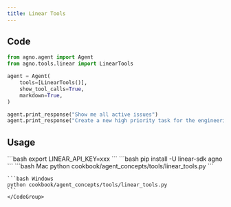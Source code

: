 ```yaml
---
title: Linear Tools
---
```


## Code

```python cookbook/agent_concepts/tools/linear_tools.py
from agno.agent import Agent
from agno.tools.linear import LinearTools

agent = Agent(
    tools=[LinearTools()],
    show_tool_calls=True,
    markdown=True,
)

agent.print_response("Show me all active issues")
agent.print_response("Create a new high priority task for the engineering team")
```

## Usage

<Steps>
  <Snippet file="create-venv-step.mdx" />

  <Step title="Set your Linear API key">
    ```bash
    export LINEAR_API_KEY=xxx
    ```
  </Step>

  <Step title="Install libraries">
    ```bash
    pip install -U linear-sdk agno
    ```
  </Step>

  <Step title="Run Agent">
    <CodeGroup>
    ```bash Mac
    python cookbook/agent_concepts/tools/linear_tools.py
    ```

    ```bash Windows
    python cookbook/agent_concepts/tools/linear_tools.py
    ```
    </CodeGroup>
  </Step>
</Steps>